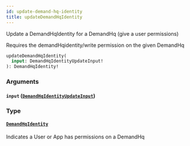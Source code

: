 ```yaml
---
id: update-demand-hq-identity
title: updateDemandHqIdentity
---
```



Update a DemandHqIdentity for a DemandHq (give a user permissions)

Requires the demandHqidentity/write permission on the given DemandHq


```graphql
updateDemandHqIdentity(
  input: DemandHqIdentityUpdateInput!
): DemandHqIdentity!

```


### Arguments

#### `input` ([`DemandHqIdentityUpdateInput`](/developers/demandhq-apis/demand-api/graphql/reference/inputs/demand-hq-identity-update-input))




### Type

#### [`DemandHqIdentity`](/developers/demandhq-apis/demand-api/graphql/reference/objects/demand-hq-identity) 

Indicates a User or App has permissions on a DemandHq




